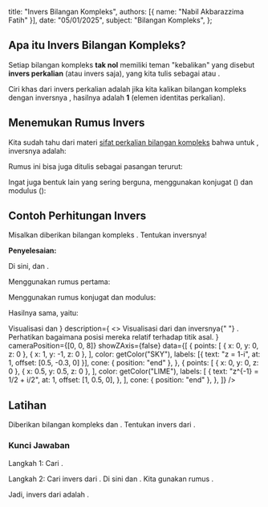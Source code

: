 
  title: "Invers Bilangan Kompleks",
  authors: [{ name: "Nabil Akbarazzima Fatih" }],
  date: "05/01/2025",
  subject: "Bilangan Kompleks",
};

## Apa itu Invers Bilangan Kompleks?

Setiap bilangan kompleks **tak nol** <InlineMath math="z = x + iy" /> memiliki teman "kebalikan" yang disebut **invers perkalian** (atau invers saja), yang kita tulis sebagai <InlineMath math="z^{-1}" /> atau <InlineMath math="1/z" />.

Ciri khas dari invers perkalian adalah jika kita kalikan bilangan kompleks <InlineMath math="z" /> dengan inversnya <InlineMath math="z^{-1}" />, hasilnya adalah **1** (elemen identitas perkalian).

<BlockMath math="z \times z^{-1} = 1" />

## Menemukan Rumus Invers

Kita sudah tahu dari materi [sifat perkalian bilangan kompleks](/subject/high-school/11/mathematics/complex-number/properties-multiplication-complex-numbers#invers-perkalian) bahwa untuk <InlineMath math="z = x + iy" />, inversnya adalah:

<BlockMath math="z^{-1} = \frac{x}{x^2+y^2} - i\frac{y}{x^2+y^2}" />

Rumus ini bisa juga ditulis sebagai pasangan terurut:

<BlockMath math="z^{-1} = \left( \frac{x}{x^2+y^2}, -\frac{y}{x^2+y^2} \right)" />

Ingat juga bentuk lain yang sering berguna, menggunakan konjugat (<InlineMath math="\bar{z} = x-iy" />) dan modulus (<InlineMath math="|z|^2 = x^2+y^2" />):

<BlockMath math="z^{-1} = \frac{\bar{z}}{|z|^2}" />

## Contoh Perhitungan Invers

Misalkan diberikan bilangan kompleks <InlineMath math="z = 1 - i" />. Tentukan inversnya!

**Penyelesaian:**

Di sini, <InlineMath math="x=1" /> dan <InlineMath math="y=-1" />.

Menggunakan rumus pertama:

<div className="flex flex-col gap-4">
  <BlockMath math="x^2+y^2 = (1)^2 + (-1)^2 = 1 + 1 = 2" />
  <BlockMath math="z^{-1} = \frac{x}{x^2+y^2} - i\frac{y}{x^2+y^2}" />
  <BlockMath math="= \frac{1}{2} - i\frac{-1}{2}" />
  <BlockMath math="= \frac{1}{2} + \frac{1}{2}i" />
</div>

Menggunakan rumus konjugat dan modulus:

<div className="flex flex-col gap-4">
  <BlockMath math="\bar{z} = 1 - (-1)i = 1+i" />
  <BlockMath math="|z|^2 = x^2+y^2 = 1^2 + (-1)^2 = 2" />
  <BlockMath math="z^{-1} = \frac{\bar{z}}{|z|^2} = \frac{1+i}{2} = \frac{1}{2} + \frac{1}{2}i" />
</div>

Hasilnya sama, yaitu:

<div className="flex flex-col gap-4">
  <BlockMath math="z^{-1} = \frac{1}{2} + \frac{1}{2}i \text{ atau } \left( \frac{1}{2}, \frac{1}{2} \right)" />
  <LineEquation
    title={
      <>
        Visualisasi <InlineMath math="z" /> dan <InlineMath math="z^{-1}" />
      </>
    }
    description={
      <>
        Visualisasi dari <InlineMath math="z = 1-i" /> dan inversnya{" "}
        <InlineMath math="z^{-1} = \frac{1}{2} + \frac{1}{2}i" />. Perhatikan
        bagaimana posisi mereka relatif terhadap titik asal.
      </>
    }
    cameraPosition={[0, 0, 8]}
    showZAxis={false}
    data={[
      {
        points: [
          { x: 0, y: 0, z: 0 },
          { x: 1, y: -1, z: 0 },
        ],
        color: getColor("SKY"),
        labels: [{ text: "z = 1-i", at: 1, offset: [0.5, -0.3, 0] }],
        cone: { position: "end" },
      },
      {
        points: [
          { x: 0, y: 0, z: 0 },
          { x: 0.5, y: 0.5, z: 0 },
        ],
        color: getColor("LIME"),
        labels: [
          {
            text: "z^{-1} = 1/2 + i/2",
            at: 1,
            offset: [1, 0.5, 0],
          },
        ],
        cone: { position: "end" },
      },
    ]}
  />
</div>

## Latihan

Diberikan bilangan kompleks <InlineMath math="z_1 = 1-i" /> dan <InlineMath math="z_2 = 2+3i" />. Tentukan invers dari <InlineMath math="z_1 + z_2" />.

### Kunci Jawaban

Langkah 1: Cari <InlineMath math="z_1 + z_2" />.

<BlockMath math="z = z_1 + z_2 = (1-i) + (2+3i) = (1+2) + (-1+3)i = 3+2i" />

Langkah 2: Cari invers dari <InlineMath math="z = 3+2i" />.
Di sini <InlineMath math="x=3" /> dan <InlineMath math="y=2" />.
Kita gunakan rumus <InlineMath math="z^{-1} = \frac{\bar{z}}{|z|^2}" />.

<div className="flex flex-col gap-4">
  <BlockMath math="\bar{z} = 3-2i" />
  <BlockMath math="|z|^2 = x^2+y^2 = 3^2 + 2^2 = 9 + 4 = 13" />
  <BlockMath math="z^{-1} = \frac{3-2i}{13} = \frac{3}{13} - \frac{2}{13}i" />
</div>

Jadi, invers dari <InlineMath math="z_1 + z_2" /> adalah <InlineMath math="\frac{3}{13} - \frac{2}{13}i" />.
